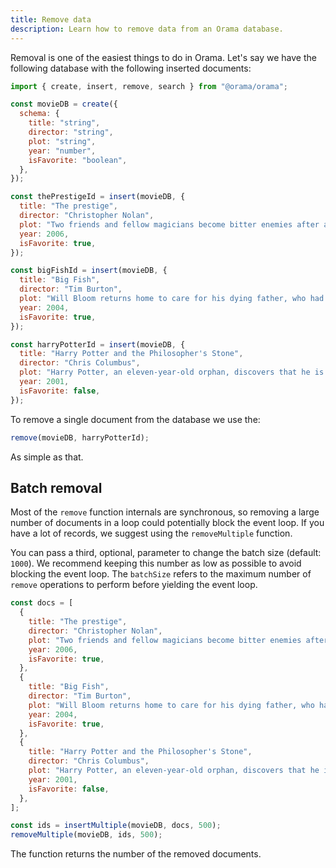 ```yaml
---
title: Remove data
description: Learn how to remove data from an Orama database.
---
```


Removal is one of the easiest things to do in Orama. Let's say we have the
following database with the following inserted documents:

```javascript copy
import { create, insert, remove, search } from "@orama/orama";

const movieDB = create({
  schema: {
    title: "string",
    director: "string",
    plot: "string",
    year: "number",
    isFavorite: "boolean",
  },
});

const thePrestigeId = insert(movieDB, {
  title: "The prestige",
  director: "Christopher Nolan",
  plot: "Two friends and fellow magicians become bitter enemies after a sudden tragedy. As they devote themselves to this rivalry, they make sacrifices that bring them fame but with terrible consequences.",
  year: 2006,
  isFavorite: true,
});

const bigFishId = insert(movieDB, {
  title: "Big Fish",
  director: "Tim Burton",
  plot: "Will Bloom returns home to care for his dying father, who had a penchant for telling unbelievable stories. After he passes away, Will tries to find out if his tales were really true.",
  year: 2004,
  isFavorite: true,
});

const harryPotterId = insert(movieDB, {
  title: "Harry Potter and the Philosopher's Stone",
  director: "Chris Columbus",
  plot: "Harry Potter, an eleven-year-old orphan, discovers that he is a wizard and is invited to study at Hogwarts. Even as he escapes a dreary life and enters a world of magic, he finds trouble awaiting him.",
  year: 2001,
  isFavorite: false,
});
```

To remove a single document from the database we use the:

```javascript copy
remove(movieDB, harryPotterId);
```

As simple as that.

## Batch removal

Most of the `remove` function internals are synchronous, so removing a large
number of documents in a loop could potentially block the event loop. If you
have a lot of records, we suggest using the `removeMultiple` function.

You can pass a third, optional, parameter to change the batch size (default:
`1000`). We recommend keeping this number as low as possible to avoid blocking
the event loop. The `batchSize` refers to the maximum number of `remove`
operations to perform before yielding the event loop.

```javascript copy
const docs = [
  {
    title: "The prestige",
    director: "Christopher Nolan",
    plot: "Two friends and fellow magicians become bitter enemies after a sudden tragedy. As they devote themselves to this rivalry, they make sacrifices that bring them fame but with terrible consequences.",
    year: 2006,
    isFavorite: true,
  },
  {
    title: "Big Fish",
    director: "Tim Burton",
    plot: "Will Bloom returns home to care for his dying father, who had a penchant for telling unbelievable stories. After he passes away, Will tries to find out if his tales were really true.",
    year: 2004,
    isFavorite: true,
  },
  {
    title: "Harry Potter and the Philosopher's Stone",
    director: "Chris Columbus",
    plot: "Harry Potter, an eleven-year-old orphan, discovers that he is a wizard and is invited to study at Hogwarts. Even as he escapes a dreary life and enters a world of magic, he finds trouble awaiting him.",
    year: 2001,
    isFavorite: false,
  },
];

const ids = insertMultiple(movieDB, docs, 500);
removeMultiple(movieDB, ids, 500);
```

The function returns the number of the removed documents.
